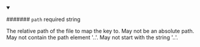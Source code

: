 
<details className="config-field" data-expandable="false" open>
<summary>

####### `path` <span class="config-field-required" data-required="true">required</span> <span class="config-field-type">string</span> <span class="config-field-default"></span>

The relative path of the file to map the key to.
May not be an absolute path.
May not contain the path element '..'.
May not start with the string '..'.

</summary>



</details>

